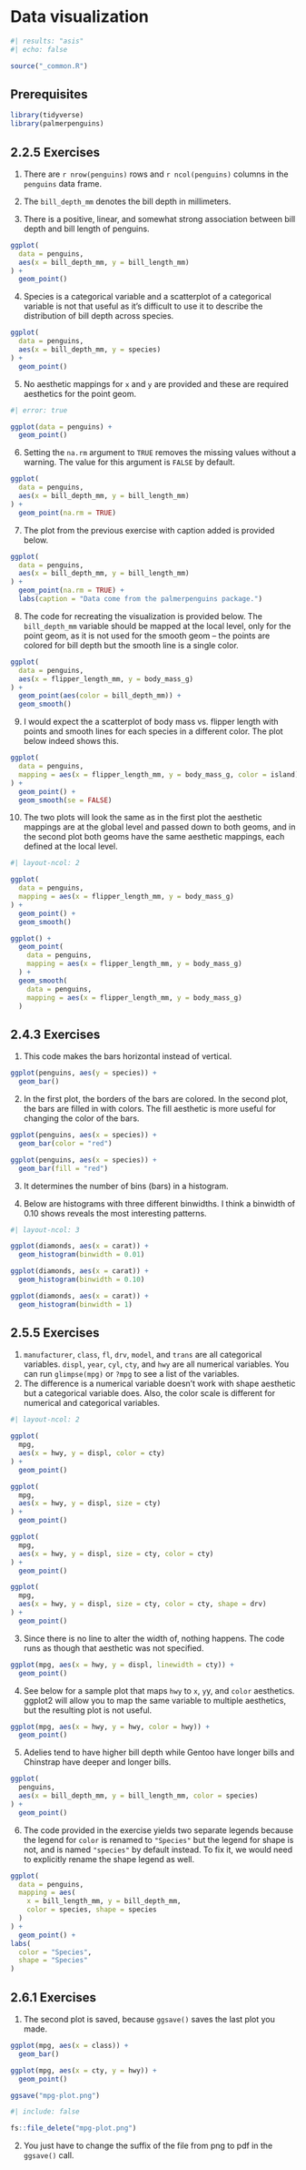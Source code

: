 # Data visualization {#sec-data-visualization}

```r
#| results: "asis"
#| echo: false

source("_common.R")
```

## Prerequisites {.unnumbered}

```r
library(tidyverse)
library(palmerpenguins)
```

## 2.2.5 Exercises {.unnumbered}

1.  There are `r nrow(penguins)` rows and `r ncol(penguins)` columns in the `penguins` data frame.

2.  The `bill_depth_mm` denotes the bill depth in millimeters.

3.  There is a positive, linear, and somewhat strong association between bill depth and bill length of penguins.

```r
ggplot(
  data = penguins, 
  aes(x = bill_depth_mm, y = bill_length_mm)
) + 
  geom_point()

```

4.  Species is a categorical variable and a scatterplot of a categorical variable is not that useful as it's difficult to use it to describe the distribution of bill depth across species.

```r
ggplot(
  data = penguins, 
  aes(x = bill_depth_mm, y = species)
) + 
  geom_point()
```

5.  No aesthetic mappings for `x` and `y` are provided and these are required aesthetics for the point geom.

```r
#| error: true

ggplot(data = penguins) + 
  geom_point()
```

6.  Setting the `na.rm` argument to `TRUE` removes the missing values without a warning. The value for this argument is `FALSE` by default.

```r
ggplot(
  data = penguins, 
  aes(x = bill_depth_mm, y = bill_length_mm)
) + 
  geom_point(na.rm = TRUE)
```

7.  The plot from the previous exercise with caption added is provided below.

```r
ggplot(
  data = penguins,
  aes(x = bill_depth_mm, y = bill_length_mm)
) +
  geom_point(na.rm = TRUE) +
  labs(caption = "Data come from the palmerpenguins package.")
```

8.  The code for recreating the visualization is provided below. The `bill_depth_mm` variable should be mapped at the local level, only for the point geom, as it is not used for the smooth geom -- the points are colored for bill depth but the smooth line is a single color.

```r
ggplot(
  data = penguins,
  aes(x = flipper_length_mm, y = body_mass_g)
) +
  geom_point(aes(color = bill_depth_mm)) + 
  geom_smooth()
```

9.  I would expect the a scatterplot of body mass vs. flipper length with points and smooth lines for each species in a different color. The plot below indeed shows this.

```r
ggplot(
  data = penguins,
  mapping = aes(x = flipper_length_mm, y = body_mass_g, color = island)
) +
  geom_point() +
  geom_smooth(se = FALSE)
```

10. The two plots will look the same as in the first plot the aesthetic mappings are at the global level and passed down to both geoms, and in the second plot both geoms have the same aesthetic mappings, each defined at the local level.

```r
#| layout-ncol: 2

ggplot(
  data = penguins,
  mapping = aes(x = flipper_length_mm, y = body_mass_g)
) +
  geom_point() +
  geom_smooth()

ggplot() +
  geom_point(
    data = penguins,
    mapping = aes(x = flipper_length_mm, y = body_mass_g)
  ) +
  geom_smooth(
    data = penguins,
    mapping = aes(x = flipper_length_mm, y = body_mass_g)
  )
```

## 2.4.3 Exercises {.unnumbered}

1.  This code makes the bars horizontal instead of vertical.

```r
ggplot(penguins, aes(y = species)) + 
  geom_bar()
```

2.  In the first plot, the borders of the bars are colored. In the second plot, the bars are filled in with colors. The fill aesthetic is more useful for changing the color of the bars.

```r
ggplot(penguins, aes(x = species)) +
  geom_bar(color = "red")
```

```r
ggplot(penguins, aes(x = species)) +
  geom_bar(fill = "red")
```

3.  It determines the number of bins (bars) in a histogram.

4.  Below are histograms with three different binwidths.
    I think a binwidth of 0.10 shows reveals the most interesting patterns.

```r
#| layout-ncol: 3

ggplot(diamonds, aes(x = carat)) +
  geom_histogram(binwidth = 0.01)

ggplot(diamonds, aes(x = carat)) +
  geom_histogram(binwidth = 0.10)

ggplot(diamonds, aes(x = carat)) +
  geom_histogram(binwidth = 1)
```

## 2.5.5 Exercises {.unnumbered}

1.  `manufacturer`, `class`, `fl`, `drv`, `model`, and `trans` are all categorical variables. `displ`, `year`, `cyl`, `cty`, and `hwy` are all numerical variables. You can run `glimpse(mpg)` or `?mpg` to see a list of the variables.
2.  The difference is a numerical variable doesn't work with shape aesthetic but a categorical variable does. Also, the color scale is different for numerical and categorical variables.

```r
#| layout-ncol: 2

ggplot(
  mpg, 
  aes(x = hwy, y = displ, color = cty)
) + 
  geom_point()

ggplot(
  mpg, 
  aes(x = hwy, y = displ, size = cty)
) + 
  geom_point()

ggplot(
  mpg, 
  aes(x = hwy, y = displ, size = cty, color = cty)
) + 
  geom_point()

ggplot(
  mpg, 
  aes(x = hwy, y = displ, size = cty, color = cty, shape = drv)
) + 
  geom_point()
```

3.  Since there is no line to alter the width of, nothing happens. The code runs as though that aesthetic was not specified.

```r
ggplot(mpg, aes(x = hwy, y = displ, linewidth = cty)) + 
  geom_point()
```

4.  See below for a sample plot that maps `hwy` to `x`, `y`y, and `color` aesthetics. ggplot2 will allow you to map the same variable to multiple aesthetics, but the resulting plot is not useful.

```r
ggplot(mpg, aes(x = hwy, y = hwy, color = hwy)) + 
  geom_point()
```

5.  Adelies tend to have higher bill depth while Gentoo have longer bills and Chinstrap have deeper and longer bills.

```r
ggplot(
  penguins,
  aes(x = bill_depth_mm, y = bill_length_mm, color = species)
) + 
  geom_point()
```

6.  The code provided in the exercise yields two separate legends because the legend for `color` is renamed to `"Species"` but the legend for shape is not, and is named `"species"` by default instead. To fix it, we would need to explicitly rename the shape legend as well.

```r
ggplot(
  data = penguins,
  mapping = aes(
    x = bill_length_mm, y = bill_depth_mm, 
    color = species, shape = species
  )
) +
  geom_point() +
labs(
  color = "Species",
  shape = "Species"
)
```

## 2.6.1 Exercises {.unnumbered}

1.  The second plot is saved, because `ggsave()` saves the last plot you made.

```r
ggplot(mpg, aes(x = class)) +
  geom_bar()

ggplot(mpg, aes(x = cty, y = hwy)) +
  geom_point()

ggsave("mpg-plot.png")
```

```r
#| include: false

fs::file_delete("mpg-plot.png")
```

2.  You just have to change the suffix of the file from png to pdf in the `ggsave()` call.

